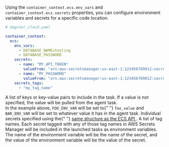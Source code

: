 Using the `container_context.ecs.env_vars` and `container_context.ecs.secrets` properties, you can configure environment variables and secrets for a specific code location.

```yaml
# dagster_cloud.yaml

container_context:
  ecs:
    env_vars:
      - DATABASE_NAME=testing
      - DATABASE_PASSWORD
    secrets:
      - name: "MY_API_TOKEN"
        valueFrom: "arn:aws:secretsmanager:us-east-1:123456789012:secret:FOO-AbCdEf:token::"
      - name: "MY_PASSWORD"
        valueFrom: "arn:aws:secretsmanager:us-east-1:123456789012:secret:FOO-AbCdEf:password::"
    secrets_tags:
      - "my_tag_name"
```

<ReferenceTable>
  <ReferenceTableItem propertyName="container_context.ecs.env_vars">
    A list of keys or key-value pairs to include in the task. If a value is not
    specified, the value will be pulled from the agent task.
    <br />
    In the example above, <code>FOO_ENV_VAR</code> will be set to{" "}
    <code>foo_value</code> and <code>BAR_ENV_VAR</code> will be set to whatever
    value it has in the agent task.
  </ReferenceTableItem>
  <ReferenceTableItem propertyName="container_context.ecs.secrets">
    Individual secrets specified using the{" "}
    <a href="https://docs.aws.amazon.com/AmazonECS/latest/APIReference/API_Secret.html">
      same structure as the ECS API
    </a>
    .
  </ReferenceTableItem>
  <ReferenceTableItem propertyName="container_context.ecs.secrets_tags">
    A list of tag names. Each secret tagged with any of those tag names in AWS
    Secrets Manager will be included in the launched tasks as environment
    variables. The name of the environment variable will be the name of the
    secret, and the value of the environment variable will be the value of the
    secret.
  </ReferenceTableItem>
</ReferenceTable>